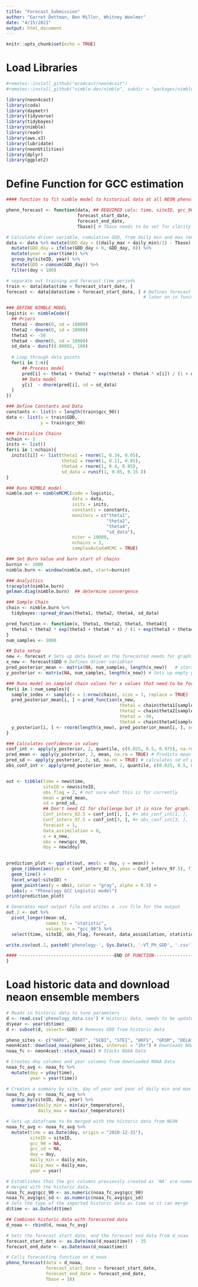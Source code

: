 ```yaml
---
title: "Forecast_Submission"
author: "Garret Dettman, Ben Miller, Whitney Woelmer"
date: "4/15/2021"
output: html_document
---
```


```r
knitr::opts_chunk$set(echo = TRUE)
```

# Load Libraries
```r
#remotes::install_github("eco4cast/neon4cast")
#remotes::install_github("nimble-dev/nimble", subdir = "packages/nimble")

library(neon4cast)
library(coda)
library(daymetr)
library(tidyverse)
library(tidybayes)
library(nimble)
library(readr)
library(aws.s3)
library(lubridate)
library(neonUtilities)
library(dplyr)
library(ggplot2)
```

# Define Function for GCC estimation

```r
#### function to fit nimble model to historical data at all NEON phenology sites and forecast phenology at all sites using post-predictive function outside of nimble

pheno_forecast <- function(data, ## REQUIRED cols: time, siteID, gcc_90, gcc_sd, doy, daily_min, daily_max
                           forecast_start_date,
                           forecast_end_date,
                           Tbase){ # Tbase needs to be set for clarity at function call

# Calculate driver variable, cumulative GDD, from daily min and max temps
data <- data %>% mutate(GDD_day = ((daily_max + daily_min)/2) - Tbase) %>% 
  mutate(GDD_day = ifelse(GDD_day > 0, GDD_day, 0)) %>% 
  mutate(year = year(time)) %>% 
  group_by(siteID, year) %>% 
  mutate(GDD = cumsum(GDD_day)) %>% 
  filter(doy < 180)

# separate out training and forecast time periods
train <- data[data$time < forecast_start_date, ]
forecast <- data[data$time > forecast_start_date, ] # Defines forecast dataframe from NOAA to be used 
                                                    # later on in function

### DEFINE NIMBLE MODEL
logistic <- nimbleCode({
  ## Priors
  theta1 ~ dnorm(0, sd = 10000)
  theta2 ~ dnorm(0, sd = 10000)
  theta3 <- -50
  theta4 ~ dnorm(0, sd = 10000)
  sd_data ~ dunif(0.00001, 100)
  
  # Loop through data points
  for(i in 1:n){
      ## Process model
      pred[i] <- theta1 + theta2 * exp(theta3 + theta4 * x[i]) / (1 + exp(theta3 + theta4 * x[i])) 
      ## Data model
      y[i]  ~ dnorm(pred[i], sd = sd_data)
  }
})

### Define Constants and Data
constants <- list(n = length(train$gcc_90))
data <- list(x = train$GDD,
             y = train$gcc_90)

### Initialize Chains
nchain <- 3
inits <- list()
for(i in 1:nchain){
  inits[[i]] <- list(theta1 = rnorm(1, 0.34, 0.05), 
                     theta2 = rnorm(1, 0.11, 0.05),
                     theta4 = rnorm(1, 0.4, 0.05),
                     sd_data = runif(1, 0.05, 0.15 ))
}

### Runs NIMBLE model
nimble.out <- nimbleMCMC(code = logistic,
                         data = data,
                         inits = inits,
                         constants = constants,
                         monitors = c("theta1", 
                                      "theta2",
                                      "theta4", 
                                      "sd_data"),
                         niter = 10000,
                         nchains = 3,
                         samplesAsCodaMCMC = TRUE)

### Set Burn Value and burn start of chains
burnin <- 1000                               
nimble.burn <- window(nimble.out, start=burnin)

### Analyitics
traceplot(nimble.burn) 
gelman.diag(nimble.burn)  ## determine convergence

### Sample Chain
chain <- nimble.burn %>%
  tidybayes::spread_draws(theta1, theta2, theta4, sd_data)

pred_function <- function(x, theta1, theta2, theta3, theta4){
  theta1 + theta2 * exp(theta3 + theta4 * x) / (1 + exp(theta3 + theta4 * x))
}
num_samples <- 1000

## Data setup
new <- forecast # Sets up data based on the forecasted needs for graphing purposes
x_new <- forecast$GDD # Defines driver variables
pred_posterior_mean <- matrix(NA, num_samples, length(x_new))   # storage for all simulations, blank matrix
y_posterior <- matrix(NA, num_samples, length(x_new)) # Sets up empty y posterior for each run

### Runs model on sampled chain values for x values that need to be forecast
for(i in 1:num_samples){
  sample_index <- sample(x = 1:nrow(chain), size = 1, replace = TRUE)
  pred_posterior_mean[i, ] <-pred_function(x_new, 
                                           theta1 = chain$theta1[sample_index],
                                           theta2 = chain$theta2[sample_index],
                                           theta3 = -50,
                                           theta4 = chain$theta4[sample_index])
  y_posterior[i, ] <- rnorm(length(x_new), pred_posterior_mean[i, ], sd = chain$sd_data[sample_index])
}

### Calculates confidence in values
conf_int <- apply(y_posterior, 2, quantile, c(0.025, 0.5, 0.975), na.rm = TRUE) # process error
pred_mean <- apply(y_posterior, 2, mean, na.rm = TRUE) # Predicts mean
pred_sd <- apply(y_posterior, 2, sd, na.rm = TRUE) # calculates sd of prediction
obs_conf_int <- apply(pred_posterior_mean, 2, quantile, c(0.025, 0.5, 0.975), na.rm = TRUE) # observation error


out <- tibble(time = new$time,            
              siteID = new$siteID,
              obs_flag = 2, # not sure what this is for currently
              mean = pred_mean,
              sd = pred_sd,
              ## Don't need CI for challenge but it is nice for graph.
              Conf_interv_02.5 = conf_int[1, ], #+ obs_conf_int[1, ], 
              Conf_interv_97.5 = conf_int[3, ], #+ obs_conf_int[3, ],
              forecast = 1,
              data_assimilation = 0,
              x = x_new,
              obs = new$gcc_90,
              doy = new$doy)
  

prediction_plot <- ggplot(out, aes(x = doy, y = mean)) +
  geom_ribbon(aes(ymin = Conf_interv_02.5, ymax = Conf_interv_97.5), fill = "lightblue", alpha = 0.5) +
  geom_line() +
  facet_wrap(~siteID) +
  geom_point(aes(y = obs), color = "gray", alpha = 0.3) +
  labs(y = "Phenology GCC Logistic model")
print(prediction_plot)

# Generates neat output file and writes a .csv file for the output
out.2 <- out %>% 
  pivot_longer(mean:sd, 
               names_to = "statistic",
               values_to = "gcc_90") %>% 
  select(time, siteID, obs_flag, forecast, data_assimilation, statistic, gcc_90)

write.csv(out.2, paste0('phenology-', Sys.Date(), '-VT_Ph_GDD', '.csv'))

#### ------------------------------------END OF FUNCTION---------------------------------------####
}
```

# Load historic data and download neaon ensemble members
```r
# Reads in historic data to tune parameters
d <- read.csv('phenology_data.csv') # Historic data, needs to be updated occasionaly form NEON
d$year <- year(d$time)
d <- subset(d, select=-GDD) # Removes GDD from historic data

pheno_sites <- c("HARV", "BART", "SCBI", "STEI", "UKFS", "GRSM", "DELA", "CLBJ")
neon4cast::download_noaa(pheno_sites, interval = "1hr") # Downloads NOAA Data for 35 days into the future from today
noaa_fc <- neon4cast::stack_noaa() # Stacks NOAA Data

# Creates doy columns and year columns from downloaded NOAA Data
noaa_fc_avg <- noaa_fc %>%
  mutate(doy = yday(time),
         year = year(time))

# Creates a summary by site, day of year and year of daily min and max temperature
noaa_fc_avg <- noaa_fc_avg %>%
  group_by(siteID, doy, year) %>%
  summarise(daily_min = min(air_temperature),
            daily_max = max(air_temperature))

# Sets up dataframe to be merged with the historic data from NEON
noaa_fc_avg <- noaa_fc_avg %>%
  mutate(time = as.Date(doy, origin = "2020-12-31"),
         siteID = siteID,
         gcc_90 = NA,
         gcc_sd = NA,
         doy = doy,
         daily_min = daily_min,
         daily_max = daily_max,
         year = year)

# Establishes that the gcc columns previously created as 'NA' are numeric so they can be
# merged with the historic data.
noaa_fc_avg$gcc_90 <- as.numeric(noaa_fc_avg$gcc_90)
noaa_fc_avg$gcc_sd <- as.numeric(noaa_fc_avg$gcc_sd)
# Sets the type of the imported historic data as time so it can merge
d$time <- as.Date(d$time)

## Combines historic data with forecasted data
d_noaa <- rbind(d, noaa_fc_avg)
```


```r
# Sets the forecast start date, and the forecast end data from d_noaa
forecast_start_date <- as.Date(max(d_noaa$time)) - 35
forecast_end_date <- as.Date(max(d_noaa$time))

# Calls forecasting function on d_noaa
pheno_forecast(data = d_noaa,
               forecast_start_date = forecast_start_date,
               forecast_end_date = forecast_end_date,
               Tbase = 10)
```
